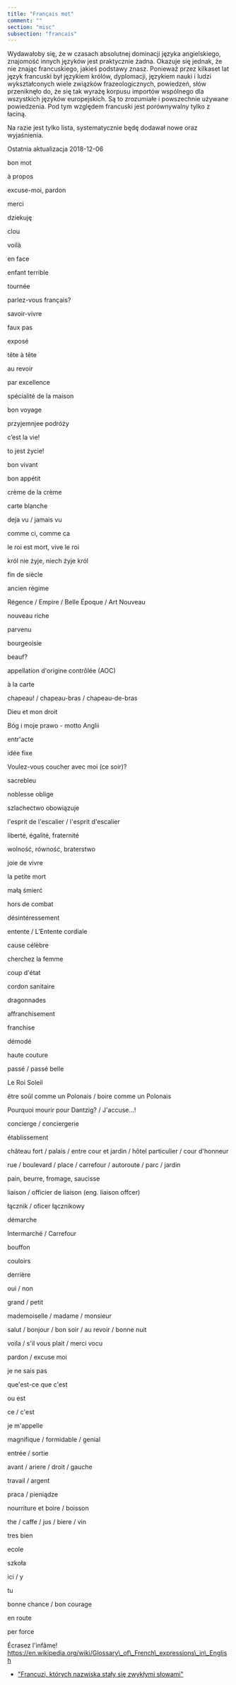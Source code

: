 ```yaml
---
title: "Français mot"
comment: ""
section: "misc"
subsection: "francais"
---
```


Wydawałoby się, że w czasach absolutnej dominacji języka angielskiego, znajomość innych języków jest praktycznie żadna. Okazuje się jednak, że nie znając francuskiego, jakieś podstawy znasz. Ponieważ przez kilkaset lat język francuski był językiem królów, dyplomacji, językiem nauki i ludzi wykształconych wiele związków frazeologicznych, powiedzeń, słów przeniknęło do, że się tak wyrażę korpusu importów wspólnego dla wszystkich języków europejskich. Są to zrozumiałe i powszechnie używane powiedzenia. Pod tym względem francuski jest porównywalny tylko z łaciną.

Na razie jest tylko lista, systematycznie będę dodawał nowe oraz wyjaśnienia.

Ostatnia aktualizacja 2018-12-06

bon mot

à propos

excuse-moi, pardon

merci

dziekuję

clou

voilà

en face

enfant terrible

tournée

parlez-vous français?

savoir-vivre

faux pas

exposé

tête à tête

au revoir

par excellence

spécialité de la maison

bon voyage

przyjemnjee podróży

c’est la vie!

to jest życie!

bon vivant

bon appétit

crème de la crème

carte blanche

deja vu / jamais vu

comme ci, comme ca

le roi est mort, vive le roi

król nie żyje, niech żyje król

fin de siècle

ancien régime

Régence / Empire / Belle Époque / Art Nouveau

nouveau riche

parvenu

bourgeoisie

beauf?

appellation d'origine contrôlée (AOC)

à la carte

chapeau! / chapeau-bras / chapeau-de-bras

Dieu et mon droit

Bóg i moje prawo - motto Anglii

entr'acte

idée fixe

Voulez-vous coucher avec moi (ce soir)?

sacrebleu

noblesse oblige

szlachectwo obowiązuje

l'esprit de l'escalier / l'esprit d'escalier

liberté, égalité, fraternité

wolność, równość, braterstwo

joie de vivre

la petite mort

małą śmierć

hors de combat

désintéressement

entente / L’Entente cordiale

cause célèbre

cherchez la femme

coup d'état

cordon sanitaire

dragonnades

affranchisement

franchise

démodé

haute couture

passé / passé belle

Le Roi Soleil

être soûl comme un Polonais / boire comme un Polonais

Pourquoi mourir pour Dantzig? / J'accuse…!

concierge / conciergerie

établissement

château fort / palais / entre cour et jardin / hôtel particulier / cour d'honneur

rue / boulevard / place / carrefour / autoroute / parc / jardin

pain, beurre, fromage, saucisse

liaison / officier de liaison (eng. liaison offcer)

łącznik / oficer łącznikowy

démarche

Intermarché / Carrefour

bouffon

couloirs

derrière

oui / non

grand / petit

mademoiselle / madame / monsieur

salut / bonjour / bon soir / au revoir / bonne nuit

voila / s'il vous plait / merci vocu

pardon / excuse moi

je ne sais pas

que'est-ce que c'est

ou est

ce / c'est

je m'appelle

magnifique / formidable / genial

entrée / sortie

avant / ariere / droit / gauche

travail / argent

praca / pieniądze

nourriture et boire / boisson

the / caffe / jus / biere / vin

tres bien

ecole

szkoła

ici / y

tu

bonne chance / bon courage

en route

per force

Écrasez l'infâme! https://en.wikipedia.org/wiki/Glossary\_of\_French\_expressions\_in\_English

*   ["Francuzi, których nazwiska stały się zwykłymi słowami"](https://www.panodfrancuskiego.pl/francuzi-ktorych-nazwiska-staly-sie-zwyklymi-slowami/)
